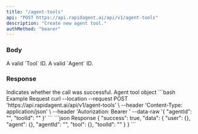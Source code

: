 ```yaml
---
title: "/agent-tools"
api: "POST https://api.rapidagent.ai/api/v1/agent-tools"
description: "Create new agent tool."
authMethod: "bearer"
---
```


### Body

<ParamField body="toolId" type="string">
  A valid `Tool` ID.
</ParamField>
<ParamField body="agentId" type="string">
  A valid `Agent` ID.
</ParamField>

### Response

<ResponseField name="success" type="boolean">
  Indicates whether the call was successful.
</ResponseField>

<ResponseField name="data" type="object">
  Agent tool object
</ResponseField>

<RequestExample>
```bash Example Request
curl --location --request POST 'https://api.rapidagent.ai/api/v1/agent-tools' \
--header 'Content-Type: application/json' \
--header 'Autorization: Bearer <token>'
--data-raw '{
    "agentId": "<AGENT_ID>",
    "toolId": "<TOOL_ID>"
}'
```
</RequestExample>

<ResponseExample>
```json Response
{
  "success": true,
  "data": {
      "user": {},
      "agent": {},
      "agentId": "",
      "tool": {},
      "toolId": ""
    }
}
```
</ResponseExample>
